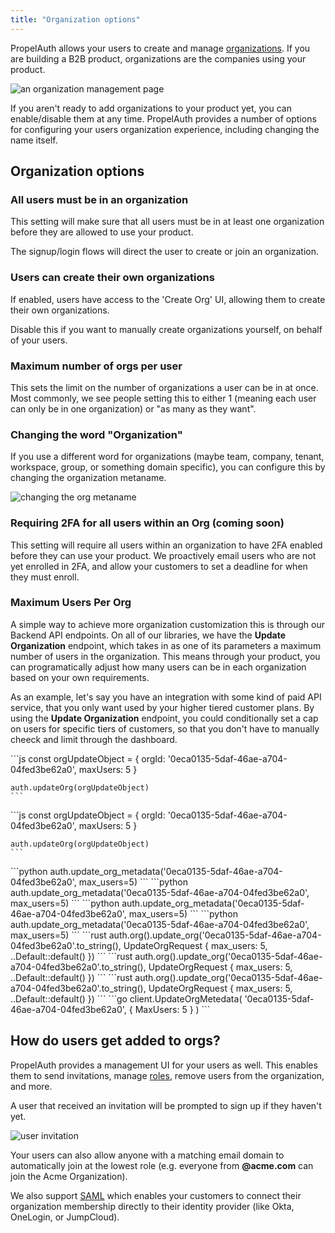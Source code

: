```yaml
---
title: "Organization options"
---
```


PropelAuth allows your users to create and manage [organizations](/overview/organizations).
If you are building a B2B product, organizations are the companies using your product.

![an organization management page](/images/organizations-2.png)

If you aren't ready to add organizations to your product yet, you can enable/disable them at any time.
PropelAuth provides a number of options for configuring your users organization experience, including changing the name itself.

## Organization options

### All users must be in an organization

This setting will make sure that all users must be in at least one organization before they are allowed to use your product.

The signup/login flows will direct the user to create or join an organization.

### Users can create their own organizations

If enabled, users have access to the 'Create Org' UI, allowing them to create their own organizations.

Disable this if you want to manually create organizations yourself, on behalf of your users.

### Maximum number of orgs per user

This sets the limit on the number of organizations a user can be in at once.
Most commonly, we see people setting this to either 1 (meaning each user can only be in one organization) or "as many as they want".

### Changing the word "Organization"

If you use a different word for organizations (maybe team, company, tenant, workspace, group, or something domain specific),
you can configure this by changing the organization metaname.

![changing the org metaname](/images/org-metaname.png)

### Requiring 2FA for all users within an Org (coming soon)

This setting will require all users within an organization to have 2FA enabled before they can use your product.
We proactively email users who are not yet enrolled in 2FA, and allow your customers to set a deadline for when they must enroll.

### Maximum Users Per Org

A simple way to achieve more organization customization this is through our Backend API endpoints. On all of our libraries, we have the **Update Organization** endpoint, 
which takes in as one of its parameters a maximum number of users in the organization. This means through your product, you can programatically 
adjust how many users can be in each organization based on your own requirements. 

As an example, let's say you have an integration with some kind of paid API service, that you only want used by your higher tiered customer plans. 
By using the **Update Organization** endpoint, you could conditionally set a cap on users for specific tiers of customers, so that you 
don't have to manually cheeck and limit through the dashboard.

<Tabs>
  <Tab title="Express">
    ```js
    const orgUpdateObject = {
        orgId: '0eca0135-5daf-46ae-a704-04fed3be62a0',
        maxUsers: 5
    }

    auth.updateOrg(orgUpdateObject)
    ```
  </Tab>
  <Tab title="Node">
    ```js
    const orgUpdateObject = {
        orgId: '0eca0135-5daf-46ae-a704-04fed3be62a0',
        maxUsers: 5
    }

    auth.updateOrg(orgUpdateObject)
    ```
  </Tab>
  <Tab title="Flask">
    ```python
      auth.update_org_metadata('0eca0135-5daf-46ae-a704-04fed3be62a0', max_users=5)
    ```
  </Tab>
  <Tab title="FastAPI">
    ```python
      auth.update_org_metadata('0eca0135-5daf-46ae-a704-04fed3be62a0', max_users=5)
    ```
  </Tab>
  <Tab title="Django">
    ```python
      auth.update_org_metadata('0eca0135-5daf-46ae-a704-04fed3be62a0', max_users=5)
    ```   
  </Tab>
  <Tab title="Python">
    ```python
      auth.update_org_metadata('0eca0135-5daf-46ae-a704-04fed3be62a0', max_users=5)
    ```
  </Tab>
  <Tab title="Axum">
    ```rust
      auth.org().update_org('0eca0135-5daf-46ae-a704-04fed3be62a0'.to_string(), UpdateOrgRequest {
        max_users: 5,
        ..Default::default()
      })
    ```
  </Tab>
  <Tab title="Actix">
    ```rust
      auth.org().update_org('0eca0135-5daf-46ae-a704-04fed3be62a0'.to_string(), UpdateOrgRequest {
        max_users: 5,
        ..Default::default()
      })
    ```
  </Tab>
  <Tab title="Rust">
    ```rust
      auth.org().update_org('0eca0135-5daf-46ae-a704-04fed3be62a0'.to_string(), UpdateOrgRequest {
        max_users: 5,
        ..Default::default()
      })
    ```
  </Tab>
  <Tab title="Go">
    ```go
      client.UpdateOrgMetedata(
        '0eca0135-5daf-46ae-a704-04fed3be62a0',
        {
          MaxUsers: 5
        }
      )
    ```
  </Tab>
</Tabs>

## How do users get added to orgs?

PropelAuth provides a management UI for your users as well. This enables them to
send invitations, manage [roles](/overview/roles), remove users
from the organization, and more.

A user that received an invitation will be prompted to sign up if they haven't yet.

![user invitation](/images/organizations-3.png)

Your users can also allow anyone with a matching email domain to automatically
join at the lowest role (e.g. everyone from **@acme.com** can join the Acme
Organization).

We also support [SAML](/overview/saml) which enables your customers
to connect their organization membership directly to their identity provider
(like Okta, OneLogin, or JumpCloud).

